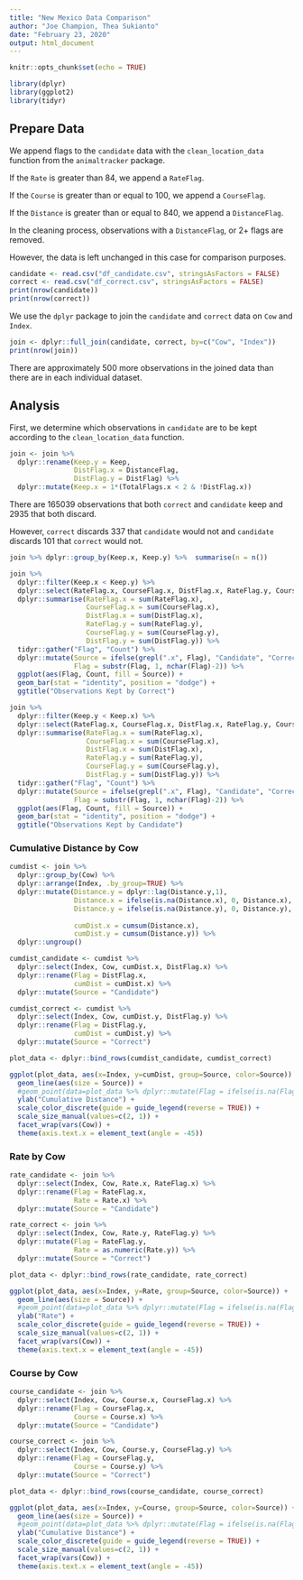 ```yaml
---
title: "New Mexico Data Comparison"
author: "Joe Champion, Thea Sukianto"
date: "February 23, 2020"
output: html_document
---
```


```r
knitr::opts_chunk$set(echo = TRUE)
```
```r
library(dplyr)
library(ggplot2)
library(tidyr)
```
## Prepare Data

We append flags to the `candidate` data with the `clean_location_data` function from the `animaltracker` package.

If the `Rate` is greater than 84, we append a `RateFlag`.

If the `Course` is greater than or equal to 100, we append a `CourseFlag`.

If the `Distance` is greater than or equal to 840, we append a `DistanceFlag`.

In the cleaning process, observations with a `DistanceFlag`, or 2+ flags are removed.

However, the data is left unchanged in this case for comparison purposes.
```r
candidate <- read.csv("df_candidate.csv", stringsAsFactors = FALSE)
correct <- read.csv("df_correct.csv", stringsAsFactors = FALSE)
print(nrow(candidate))
print(nrow(correct))
```
We use the `dplyr` package to join the `candidate` and `correct` data on `Cow` and `Index`.
```r
join <- dplyr::full_join(candidate, correct, by=c("Cow", "Index"))
print(nrow(join))
```
There are approximately 500 more observations in the joined data than there are in each individual dataset.

## Analysis

First, we determine which observations in `candidate` are to be kept according to the `clean_location_data` function.
```r
join <- join %>% 
  dplyr::rename(Keep.y = Keep,
                DistFlag.x = DistanceFlag,
                DistFlag.y = DistFlag) %>% 
  dplyr::mutate(Keep.x = 1*(TotalFlags.x < 2 & !DistFlag.x)) 
```
There are 165039 observations that both `correct` and `candidate` keep and 2935 that both discard. 

However, `correct` discards 337 that `candidate` would not and `candidate` discards 101 that `correct` would not.
```r
join %>% dplyr::group_by(Keep.x, Keep.y) %>%  summarise(n = n())
```
```r
join %>% 
  dplyr::filter(Keep.x < Keep.y) %>% 
  dplyr::select(RateFlag.x, CourseFlag.x, DistFlag.x, RateFlag.y, CourseFlag.y, DistFlag.y) %>% 
  dplyr::summarise(RateFlag.x = sum(RateFlag.x),
                   CourseFlag.x = sum(CourseFlag.x),
                   DistFlag.x = sum(DistFlag.x),
                   RateFlag.y = sum(RateFlag.y),
                   CourseFlag.y = sum(CourseFlag.y),
                   DistFlag.y = sum(DistFlag.y)) %>% 
  tidyr::gather("Flag", "Count") %>% 
  dplyr::mutate(Source = ifelse(grepl(".x", Flag), "Candidate", "Correct"),
                Flag = substr(Flag, 1, nchar(Flag)-2)) %>% 
  ggplot(aes(Flag, Count, fill = Source)) +
  geom_bar(stat = "identity", position = "dodge") +
  ggtitle("Observations Kept by Correct")
```
```r
join %>% 
  dplyr::filter(Keep.y < Keep.x) %>% 
  dplyr::select(RateFlag.x, CourseFlag.x, DistFlag.x, RateFlag.y, CourseFlag.y, DistFlag.y) %>% 
  dplyr::summarise(RateFlag.x = sum(RateFlag.x),
                   CourseFlag.x = sum(CourseFlag.x),
                   DistFlag.x = sum(DistFlag.x),
                   RateFlag.y = sum(RateFlag.y),
                   CourseFlag.y = sum(CourseFlag.y),
                   DistFlag.y = sum(DistFlag.y)) %>% 
  tidyr::gather("Flag", "Count") %>% 
  dplyr::mutate(Source = ifelse(grepl(".x", Flag), "Candidate", "Correct"),
                Flag = substr(Flag, 1, nchar(Flag)-2)) %>% 
  ggplot(aes(Flag, Count, fill = Source)) +
  geom_bar(stat = "identity", position = "dodge") +
  ggtitle("Observations Kept by Candidate")
```
### Cumulative Distance by Cow
```r
cumdist <- join %>% 
  dplyr::group_by(Cow) %>% 
  dplyr::arrange(Index, .by_group=TRUE) %>% 
  dplyr::mutate(Distance.y = dplyr::lag(Distance.y,1), 
                Distance.x = ifelse(is.na(Distance.x), 0, Distance.x),
                Distance.y = ifelse(is.na(Distance.y), 0, Distance.y),
                  
                cumDist.x = cumsum(Distance.x),
                cumDist.y = cumsum(Distance.y)) %>%
  dplyr::ungroup()

cumdist_candidate <- cumdist %>% 
  dplyr::select(Index, Cow, cumDist.x, DistFlag.x) %>% 
  dplyr::rename(Flag = DistFlag.x,
                cumDist = cumDist.x) %>% 
  dplyr::mutate(Source = "Candidate")

cumdist_correct <- cumdist %>% 
  dplyr::select(Index, Cow, cumDist.y, DistFlag.y) %>% 
  dplyr::rename(Flag = DistFlag.y,
                cumDist = cumDist.y) %>% 
  dplyr::mutate(Source = "Correct")

plot_data <- dplyr::bind_rows(cumdist_candidate, cumdist_correct)

ggplot(plot_data, aes(x=Index, y=cumDist, group=Source, color=Source)) +
  geom_line(aes(size = Source)) +
  #geom_point(data=plot_data %>% dplyr::mutate(Flag = ifelse(is.na(Flag), 0, Flag)) %>% dplyr::filter(Flag==1), aes(x=Index, y=cumDist), color="black") +
  ylab("Cumulative Distance") +
  scale_color_discrete(guide = guide_legend(reverse = TRUE)) +
  scale_size_manual(values=c(2, 1)) +
  facet_wrap(vars(Cow)) +
  theme(axis.text.x = element_text(angle = -45))
```
### Rate by Cow
```r
rate_candidate <- join %>% 
  dplyr::select(Index, Cow, Rate.x, RateFlag.x) %>% 
  dplyr::rename(Flag = RateFlag.x,
                Rate = Rate.x) %>% 
  dplyr::mutate(Source = "Candidate")

rate_correct <- join %>% 
  dplyr::select(Index, Cow, Rate.y, RateFlag.y) %>% 
  dplyr::mutate(Flag = RateFlag.y,
                Rate = as.numeric(Rate.y)) %>% 
  dplyr::mutate(Source = "Correct")

plot_data <- dplyr::bind_rows(rate_candidate, rate_correct)

ggplot(plot_data, aes(x=Index, y=Rate, group=Source, color=Source)) +
  geom_line(aes(size = Source)) +
  #geom_point(data=plot_data %>% dplyr::mutate(Flag = ifelse(is.na(Flag), 0, Flag)) %>% dplyr::filter(Flag==1), aes(x=Index, y=Rate), color="black") +
  ylab("Rate") +
  scale_color_discrete(guide = guide_legend(reverse = TRUE)) +
  scale_size_manual(values=c(2, 1)) +
  facet_wrap(vars(Cow)) +
  theme(axis.text.x = element_text(angle = -45))
```
### Course by Cow
```r
course_candidate <- join %>% 
  dplyr::select(Index, Cow, Course.x, CourseFlag.x) %>% 
  dplyr::rename(Flag = CourseFlag.x,
                Course = Course.x) %>% 
  dplyr::mutate(Source = "Candidate")

course_correct <- join %>% 
  dplyr::select(Index, Cow, Course.y, CourseFlag.y) %>% 
  dplyr::rename(Flag = CourseFlag.y,
                Course = Course.y) %>% 
  dplyr::mutate(Source = "Correct")

plot_data <- dplyr::bind_rows(course_candidate, course_correct)

ggplot(plot_data, aes(x=Index, y=Course, group=Source, color=Source)) +
  geom_line(aes(size = Source)) +
  #geom_point(data=plot_data %>% dplyr::mutate(Flag = ifelse(is.na(Flag), 0, Flag)) %>% dplyr::filter(Flag==1), aes(x=Index, y=Course), color="black") +
  ylab("Cumulative Distance") +
  scale_color_discrete(guide = guide_legend(reverse = TRUE)) +
  scale_size_manual(values=c(2, 1)) +
  facet_wrap(vars(Cow)) +
  theme(axis.text.x = element_text(angle = -45))
```